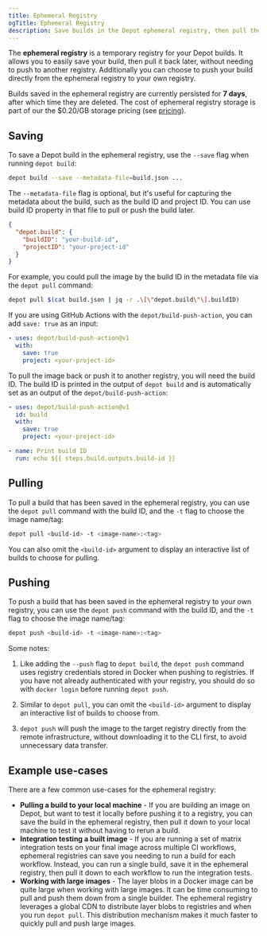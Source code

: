 ```yaml
---
title: Ephemeral Registry
ogTitle: Ephemeral Registry
description: Save builds in the Depot ephemeral registry, then pull them down to your local machine or push them to your own registry after.
---
```


The **ephemeral registry** is a temporary registry for your Depot builds. It allows you to easily save your build, then pull it back later, without needing to push to another registry. Additionally you can choose to push your build directly from the ephemeral registry to your own registry.

Builds saved in the ephemeral registry are currently persisted for **7 days**, after which time they are deleted. The cost of ephemeral registry storage is part of our the $0.20/GB storage pricing (see [pricing](/pricing)).

## Saving

To save a Depot build in the ephemeral registry, use the `--save` flag when running `depot build`:

```bash
depot build --save --metadata-file=build.json ...
```

The `--metadata-file` flag is optional, but it's useful for capturing the metadata about the build, such as the build ID and project ID. You can use build ID property in that file to pull or push the build later.

```json
{
  "depot.build": {
    "buildID": "your-build-id",
    "projectID": "your-project-id"
  }
}
```

For example, you could pull the image by the build ID in the metadata file via the `depot pull` command:

```bash
depot pull $(cat build.json | jq -r .\[\"depot.build\"\].buildID)
```

If you are using GitHub Actions with the `depot/build-push-action`, you can add `save: true` as an input:

```yaml
- uses: depot/build-push-action@v1
  with:
    save: true
    project: <your-project-id>
```

To pull the image back or push it to another registry, you will need the build ID. The build ID is printed in the output of `depot build` and is automatically set as an output of the `depot/build-push-action`:

```yaml
- uses: depot/build-push-action@v1
  id: build
  with:
    save: true
    project: <your-project-id>

- name: Print build ID
  run: echo ${{ steps.build.outputs.build-id }}
```

## Pulling

To pull a build that has been saved in the ephemeral registry, you can use the `depot pull` command with the build ID, and the `-t` flag to choose the image name/tag:

```bash
depot pull <build-id> -t <image-name>:<tag>
```

You can also omit the `<build-id>` argument to display an interactive list of builds to choose for pulling.

## Pushing

To push a build that has been saved in the ephemeral registry to your own registry, you can use the `depot push` command with the build ID, and the `-t` flag to choose the image name/tag:

```bash
depot push <build-id> -t <image-name>:<tag>
```

Some notes:

1. Like adding the `--push` flag to `depot build`, the `depot push` command uses registry credentials stored in Docker when pushing to registries. If you have not already authenticated with your registry, you should do so with `docker login` before running `depot push`.

2. Similar to `depot pull`, you can omit the `<build-id>` argument to display an interactive list of builds to choose from.

3. `depot push` will push the image to the target registry directly from the remote infrastructure, without downloading it to the CLI first, to avoid unnecessary data transfer.

## Example use-cases

There are a few common use-cases for the ephemeral registry:

- **Pulling a build to your local machine** - If you are building an image on Depot, but want to test it locally before pushing it to a registry, you can save the build in the ephemeral registry, then pull it down to your local machine to test it without having to rerun a build.
- **Integration testing a built image** - If you are running a set of matrix integration tests on your final image across multiple CI workflows, ephemeral registries can save you needing to run a build for each workflow. Instead, you can run a single build, save it in the ephemeral registry, then pull it down to each workflow to run the integration tests.
- **Working with large images** - The layer blobs in a Docker image can be quite large when working with large images. It can be time consuming to pull and push them down from a single builder. The ephemeral registry leverages a global CDN to distribute layer blobs to registries and when you run `depot pull`. This distribution mechanism makes it much faster to quickly pull and push large images.
